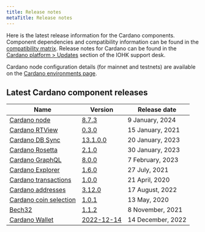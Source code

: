 ```yaml
---
title: Release notes
metaTitle: Release notes
---
```


Here is the latest release information for the Cardano components.
Component dependencies and compatibility information can be found in the [compatibility matrix](../tools/comp-matrix).
Release notes for Cardano can be found in the [Cardano platform > Updates](https://iohk.zendesk.com/hc/en-us/sections/360002160134-Updates) section of the IOHK support desk.

Cardano node configuration details (for mainnet and testnets) are available on the [Cardano environments page](https://book.world.dev.cardano.org/environments.html).

## Latest Cardano component releases

Name | Version | Release date
-|-|-
[Cardano node](https://github.com/input-output-hk/cardano-node) | [8.7.3](https://github.com/IntersectMBO/cardano-node/releases/tag/8.7.3) | 9 January, 2024
[Cardano RTView](https://github.com/input-output-hk/cardano-rt-view) | [0.3.0](https://github.com/input-output-hk/cardano-rt-view/releases/tag/0.3.0) | 15 January, 2021
[Cardano DB Sync](https://github.com/input-output-hk/cardano-db-sync/releases) | [13.1.0.0](https://github.com/input-output-hk/cardano-db-sync/releases/tag/13.1.0.0) | 20 January, 2023
[Cardano Rosetta](https://github.com/input-output-hk/cardano-rosetta) | [2.1.0](https://github.com/cardano-foundation/cardano-rosetta/releases/tag/2.1.0) | 30 January, 2023
[Cardano GraphQL](https://github.com/input-output-hk/cardano-graphql) | [8.0.0](https://github.com/input-output-hk/cardano-graphql/releases/tag/8.0.0) | 7 February, 2023
[Cardano Explorer](https://github.com/input-output-hk/cardano-explorer-app) | [1.6.0](https://github.com/input-output-hk/cardano-explorer-app/releases/tag/1.6.0) | 27 July, 2021
[Cardano transactions](https://github.com/input-output-hk/cardano-transactions) | [1.0.0](https://github.com/input-output-hk/cardano-transactions/releases/tag/1.0.0) | 21 April, 2020
[Cardano addresses](https://github.com/input-output-hk/cardano-addresses) | [3.12.0](https://github.com/input-output-hk/cardano-addresses/releases/tag/3.12.0)| 17 August, 2022
[Cardano coin selection](https://github.com/input-output-hk/cardano-coin-selection) | [1.0.1](https://github.com/input-output-hk/cardano-coin-selection/releases/tag/v1.0.1) | 13 May, 2020
[Bech32](https://github.com/input-output-hk/bech32) | [1.1.2](https://github.com/input-output-hk/bech32/releases/tag/v1.1.2) | 8 November, 2021
[Cardano Wallet](https://github.com/input-output-hk/cardano-wallet) | [2022-12-14](https://github.com/input-output-hk/cardano-wallet/releases/tag/v2022-12-14) | 14 December, 2022

